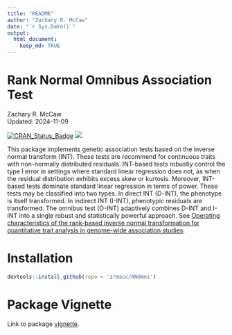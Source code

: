 ```yaml
---
title: "README"
author: "Zachary R. McCaw"
date: "`r Sys.Date()`"
output: 
  html_document: 
    keep_md: TRUE
--- 
```


# Rank Normal Omnibus Association Test
Zachary R. McCaw <br>
Updated: 2024-11-09

[![CRAN_Status_Badge](https://www.r-pkg.org/badges/version/RNOmni)](https://cran.r-project.org/package=RNOmni)
[![](https://cranlogs.r-pkg.org/badges/grand-total/RNOmni)](https://CRAN.R-project.org/package=RNOmni)

This package implements genetic association tests based on the inverse normal transform (INT). These tests are recommend for continuous traits with non-normally distributed residuals. INT-based tests robustly control the type I error in settings where standard linear regression does not, as when the residual distribution exhibits excess skew or kurtosis. Moreover, INT-based tests dominate standard linear regression in terms of power. These tests may be classified into two types. In direct INT (D-INT), the phenotype is itself transformed. In indirect INT (I-INT), phenotypic residuals are transformed. The omnibus test (O-INT) adaptively combines D-INT and I-INT into a single robust and statistically powerful approach. See [Operating characteristics of the rank-based inverse normal transformation for quantitative trait analysis in genome-wide association studies](https://doi.org/10.1111/biom.13214).

# Installation
```R
devtools::install_github(repo = 'zrmacc/RNOmni')
```

# Package Vignette

Link to package [vignette](https://htmlpreview.github.io/?https://github.com/zrmacc/RNOmni/blob/master/vignettes/RNOmni.html).